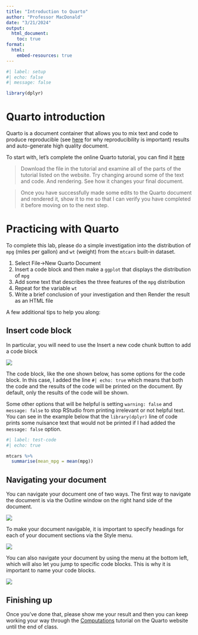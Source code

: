 ```yaml
---
title: "Introduction to Quarto"
author: "Professor MacDonald"
date: "3/21/2024"
output:
  html_document:
    toc: true
format: 
  html:
    embed-resources: true
---
```


```r
#| label: setup
#| echo: false
#| message: false

library(dplyr)
```


# Quarto introduction

Quarto is a document container that allows you to mix text and code to produce reproducible (see [here](https://www.displayr.com/what-is-reproducible-research/) for why reproducibility is important) results and auto-generate high quality document.

To start with, let's complete the online Quarto tutorial, you can find it [here](https://quarto.org/docs/get-started/hello/rstudio.html)

> Download the file in the tutorial and examine all of the parts of the tutorial listed on the website. Try changing around some of the text and code. And rendering. See how it changes your final document.

> Once you have successfully made some edits to the Quarto document and rendered it, show it to me so that I can verify you have completed it before moving on to the next step.

# Practicing with Quarto

To complete this lab, please do a simple investigation into the distribution of `mpg` (miles per gallon) and `wt` (weight) from the `mtcars` built-in dataset.

1.  Select File-\>New Quarto Document
2.  Insert a code block and then make a `ggplot` that displays the distribution of `mpg`
3.  Add some text that describes the three features of the `mpg` distribution
4.  Repeat for the variable `wt`
5.  Write a brief conclusion of your investigation and then Render the result as an HTML file

A few additional tips to help you along:

## Insert code block

In particular, you will need to use the Insert a new code chunk button to add a code block

![](Insert%20code%20block.png)

The code block, like the one shown below, has some options for the code block. In this case, I added the line `#| echo: true` which means that both the code and the results of the code will be printed on the document. By default, only the results of the code will be shown.

Some other options that will be helpful is setting `warning: false` and `message: false` to stop RStudio from printing irrelevant or not helpful text. You can see in the example below that the `library(dplyr)` line of code prints some nuisance text that would not be printed if I had added the `message: false` option.

```r
#| label: test-code
#| echo: true

mtcars %>% 
  summarise(mean_mpg = mean(mpg))
```

## Navigating your document

You can navigate your document one of two ways. The first way to navigate the document is via the Outline window on the right hand side of the document.

![](navigation 2.png)

To make your document navigable, it is important to specify headings for each of your document sections via the Style menu.

![](headings.png)

You can also navigate your document by using the menu at the bottom left, which will also let you jump to specific code blocks. This is why it is important to name your code blocks.

![](navigation.png)

## Finishing up 

Once you've done that, please show me your result and then you can keep working your way through the [Computations](https://quarto.org/docs/get-started/computations/rstudio.html) tutorial on the Quarto website until the end of class.
